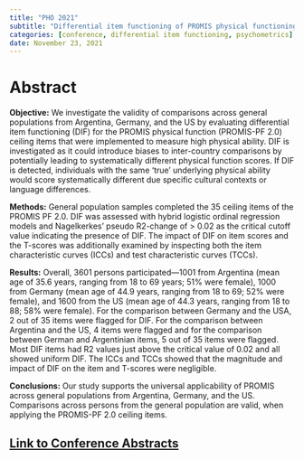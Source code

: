 ```yaml
---
title: "PHO 2021"
subtitle: "Differential item functioning of PROMIS physical functioning ceiling items across Argentina, Germany and the US."
categories: [conference, differential item functioning, psychometrics]
date: November 23, 2021
---
```


# Abstract

**Objective:** We investigate the validity of comparisons across general populations from Argentina, Germany, and the US by evaluating differential item functioning (DIF) for the PROMIS physical function (PROMIS-PF 2.0) ceiling items that were implemented to measure high physical ability. DIF is investigated as it could introduce biases to inter-country comparisons by potentially leading to systematically different physical function scores. If DIF is detected, individuals with the same 'true' underlying physical ability would score systematically different due specific cultural contexts or language differences.

**Methods:** General population samples completed the 35 ceiling items of the PROMIS PF 2.0. DIF was assessed with hybrid logistic ordinal regression models and Nagelkerkes' pseudo R2-change of \> 0.02 as the critical cutoff value indicating the presence of DIF. The impact of DIF on item scores and the T-scores was additionally examined by inspecting both the item characteristic curves (ICCs) and test characteristic curves (TCCs).

**Results:** Overall, 3601 persons participated---1001 from Argentina (mean age of 35.6 years, ranging from 18 to 69 years; 51% were female), 1000 from Germany (mean age of 44.9 years, ranging from 18 to 69; 52% were female), and 1600 from the US (mean age of 44.3 years, ranging from 18 to 88; 58% were female). For the comparison between Germany and the USA, 2 out of 35 items were flagged for DIF. For the comparison between Argentina and the US, 4 items were flagged and for the comparison between German and Argentinian items, 5 out of 35 items were flagged. Most DIF items had R2 values just above the critical value of 0.02 and all showed uniform DIF. The ICCs and TCCs showed that the magnitude and impact of DIF on the item and T-scores were negligible.

**Conclusions:** Our study supports the universal applicability of PROMIS across general populations from Argentina, Germany, and the US. Comparisons across persons from the general population are valid, when applying the PROMIS-PF 2.0 ceiling items.

## [Link to Conference Abstracts](https://jpro.springeropen.com/articles/10.1186/s41687-021-00349-3)
